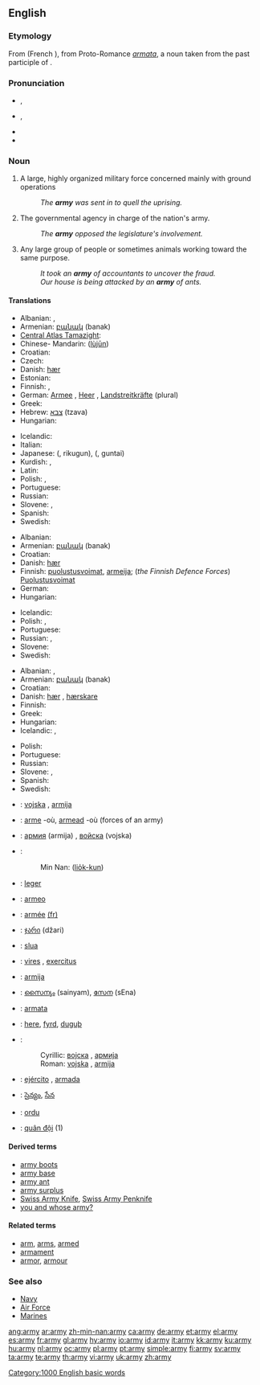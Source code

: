 {{wikipedia}}
{{also|Army}}
==English==

{{rank|placed|desire|greater|565|army|horse|send|peace}}

===Etymology===
From {{etyl|fro}} {{term|armée||lang=fro}} (French {{term|armée|lang=fr}}), from Proto-Romance ''[[armata]]'', a noun taken from the past participle of {{etyl|la}} {{term|armare||lang=la|to [[arm]]}}.

===Pronunciation===
* {{a|UK}} {{IPA|/ˈɑː.miː/}}, {{SAMPA|/A:mi:/}}
* {{a|US}} {{IPA|/ˈɑɹ.mi/}}, {{SAMPA|/Ar\mi/}}
* {{audio|en-us-army.ogg|Audio (US)}}
* {{rhymes|ɑː(r)mi}}

===Noun===
{{en-noun|armies}}

# A large, highly organized military force concerned mainly with ground operations
#: ''The '''army''' was sent in to quell the uprising.''
# The governmental agency in charge of the nation's army.
#: ''The '''army''' opposed the legislature's involvement.''
# Any large group of people or sometimes animals working toward the same purpose.
#: ''It took an '''army''' of accountants to uncover the fraud.''
#: ''Our house is being attacked by an '''army''' of ants.''

====Translations====
{{trans-top|large, highly organised military force concerned mainly with ground operations}}
* Albanian: {{t+|sq|armatë|xs=Albanian}}, {{t-|sq|ushtri|xs=Albanian}}
* Armenian: [[բանակ]] (banak)
* [[Central Atlas Tamazight]]: {{t|tzm|ⵜⴰⵙⵔⴷⴰⵙⵜ|f|tr=tasrdast|sc=Tfng}}
* Chinese- Mandarin: {{zh-ts|陸軍|陆军}} ([[lùjūn]])
* Croatian: {{t-|hr|vojska|f}}
* Czech: {{t-|cs|armáda|f}}
* Danish: [[hær]] {{c}}
* Estonian: {{t|et|maavägi}}
* Finnish: {{t+|fi|maavoimat}}, {{t+|fi|armeija}}
* German: [[Armee]] {{f}}, [[Heer]] {{n}}, [[Landstreitkräfte]] {{f}} (plural)
* Greek: {{t+|el|στρατός|m|tr=stratós|sc=Grek}}
* Hebrew: [[צבא]] (tzava) {{m}}
* Hungarian: {{t+|hu|hadsereg}}
{{trans-mid}}
* Icelandic: {{t+|is|her|m}}
* Italian: {{t+|it|esercito|m}}
* Japanese: {{Jpan|[[陸軍]]}} ({{Jpan|[[りくぐん]]}}, rikugun), {{Jpan|[[軍隊]]}} ({{Jpan|[[ぐんたい]]}}, guntai)
* Kurdish: {{KUchar|[[ئۆردوو]]}}, {{KUchar|[[جاش]]}}
* Latin: {{t-|la|exercitus|m}}
* Polish: {{t+|pl|armia|f}}, {{t+|pl|wojsko|n}}
* Portuguese: {{t+|pt|exército|m}}
* Russian: {{t+|ru|армия|f|tr=ármija|sc=Cyrl}}
* Slovene: {{t+|sl|vojska|f}}, {{t-|sl|armada|f}}
* Spanish: {{t+|es|ejército|m}}
* Swedish: {{t+|sv|armé|c}}
{{trans-bottom}}

{{trans-top|government agency in charge of the nation''s army}}
* Albanian: {{t+|sq|armatë|xs=Albanian}}
* Armenian: [[բանակ]] (banak)
* Croatian: {{t-|hr|vojska|f}}
* Danish: [[hær]] {{c}}
* Finnish: [[puolustusvoimat]], [[armeija]]; (''the Finnish Defence Forces'') [[Puolustusvoimat]]
* German: {{t-|de|Heeresamt|n}}
* Hungarian: {{t|hu|honvédség}}
{{trans-mid}}
* Icelandic: {{t+|is|her|m}}
* Polish: {{t+|pl|armia|f}}, {{t+|pl|wojsko|n}}
* Portuguese: {{t+|pt|exército|m}}
* Russian: {{t+|ru|армия|f|tr=ármija|sc=Cyrl}}, {{t-|ru|вооружённые силы|p|tr=vooružónnyje síly|sc=Cyrl}}
* Slovene: {{t+|sl|vojska|f}}
* Swedish: {{t+|sv|armé|c}}
{{trans-bottom}}

{{trans-top|any large group of people or animals working towards the same purpose}}
* Albanian: {{t+|sq|armatë|xs=Albanian}}, {{t-|sq|ushtri|xs=Albanian}}
* Armenian: [[բանակ]] (banak)
* Croatian: {{t-|hr|vojska|f}}
* Danish: [[hær]] {{c}}, [[hærskare]] {{c}}
* Finnish: {{t+|fi|armeija}}
* Greek: {{t+|el|στρατιά|f|tr=stratiá|sc=Grek}}
* Hungarian: {{t|hu|sereg}}
* Icelandic: {{t+|is|hópur|m}}, {{t+|is|her|m}}
{{trans-mid}}
* Polish: {{t+|pl|armia|f}}
* Portuguese: {{t+|pt|exército|m}}
* Russian: {{t+|ru|армия|f|tr=ármija|sc=Cyrl}}
* Slovene: {{t+|sl|vojska|f}}, {{t-|sl|armada|f}}
* Spanish: {{t+|es|ejército}}
* Swedish: {{t+|sv|armé|c}}
{{trans-bottom}}

{{checktrans-top}}
* {{ttbc|Bosnian}}: [[vojska]] {{f}}, [[armija]] {{f}}
* {{ttbc|Breton}}: [[arme]] {{f}} -où, [[armead]] {{f}} -où (forces of an army)
* {{ttbc|Bulgarian}}: [[армия]] (armija) {{f}}, [[войска]] (vojska) {{f}}
* {{ttbc|Chinese}}:
*: Min Nan: {{zh-ts|陸軍|陆军}} ([[lio̍k-kun]])
* {{ttbc|Dutch}}: [[leger]]
* {{ttbc|Esperanto}}: [[armeo]]
* {{ttbc|French}}: [[armée]] [[:fr:armée|(fr)]] {{f}}
* {{ttbc|Georgian}}: [[ჯარი]] (džari)
* {{ttbc|Irish}}: [[slua]]
* {{ttbc|Latin}}: [[vires]] {{f}}, [[exercitus]] {{m}}
{{trans-mid}}
* {{ttbc|Lithuanian}}: [[armija]] {{f}}
* {{ttbc|Malayalam}}: [[സൈന്യം]] (sainyam), [[സേന]] (sEna)
* {{ttbc|Maltese}}: [[armata]]
* {{ttbc|Old English}}: [[here#Old English|here]], [[fyrd]], [[duguþ]]
* {{ttbc|Serbian}}:
*: Cyrillic: [[војска]] {{f}}, [[армија]] {{f}}
*: Roman: [[vojska]] {{f}}, [[armija]] {{f}}
* {{ttbc|Spanish}}: [[ejército]] {{m}}, [[armada]] {{f}}
* {{ttbc|Telugu}}: [[సైన్యం]], [[సేన]]
* {{ttbc|Turkish}}: [[ordu]]
* {{ttbc|Vietnamese}}: [[quân đội]] (1)
{{trans-bottom}}

====Derived terms====
* [[army boots]]
* [[army base]]
* [[army ant]]
* [[army surplus]]
* [[Swiss Army Knife]], [[Swiss Army Penknife]]
* [[you and whose army?]]

====Related terms====
* [[arm]], [[arms]], [[armed]]
* [[armament]]
* [[armor]], [[armour]]

===See also===
* [[Navy]]
* [[Air Force]]
* [[Marines]]

[[Category:1000 English basic words]]

[[ang:army]]
[[ar:army]]
[[zh-min-nan:army]]
[[ca:army]]
[[de:army]]
[[et:army]]
[[el:army]]
[[es:army]]
[[fr:army]]
[[gl:army]]
[[hy:army]]
[[io:army]]
[[id:army]]
[[it:army]]
[[kk:army]]
[[ku:army]]
[[hu:army]]
[[nl:army]]
[[oc:army]]
[[pl:army]]
[[pt:army]]
[[simple:army]]
[[fi:army]]
[[sv:army]]
[[ta:army]]
[[te:army]]
[[th:army]]
[[vi:army]]
[[uk:army]]
[[zh:army]]